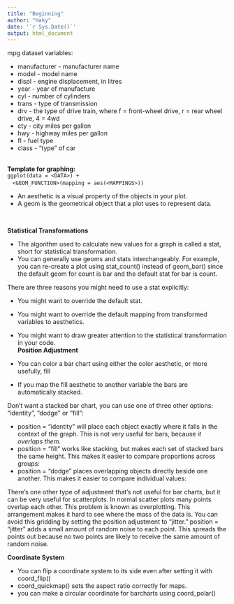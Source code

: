 ```yaml
---
title: "Beginning"
author: "Haky"
date: '`r Sys.Date()`'
output: html_document
---
```


mpg dataset variables: \

- manufacturer - manufacturer name
- model - model name
- displ - engine displacement, in litres
- year - year of manufacture
- cyl - number of cylinders
- trans - type of transmission
- drv - the type of drive train, where f = front-wheel drive, r = rear wheel drive, 4 = 4wd
- cty - city miles per gallon
- hwy - highway miles per gallon
- fl - fuel type
- class - "type" of car

\
**Template for graphing:** \
`ggplot(data = <DATA>) +`\
\ \ \ `  <GEOM_FUNCTION>(mapping = aes(<MAPPINGS>))`
\

- An aesthetic is a visual property of the objects in your plot.
- A geom is the geometrical object that a plot uses to represent data.

\

**Statistical Transformations**

- The algorithm used to calculate new values for a graph is called a stat, short for statistical transformation.
- You can generally use geoms and stats interchangeably. For example, you can re-create a plot using stat_count() instead of geom_bar() since the default geom for count is bar and the default stat for bar is count.

There are three reasons you might need to use a stat explicitly:

- You might want to override the default stat.
- You might want to override the default mapping from transformed variables to aesthetics.
- You might want to draw greater attention to the statistical transformation in your code.
\
**Position Adjustment**

- You can color a bar chart using either the color aesthetic, or more usefully, fill
- If you map the fill aesthetic to another variable the bars are automatically stacked. 

Don't want a stacked bar chart, you can use one of three other options: "identity", "dodge"
or "fill":

- position = "identity" will place each object exactly where it falls in the context of the graph. This is not very useful for bars, because *it overlaps them*.
-  position = "fill" works like stacking, but makes each set of stacked bars the same height. This makes it easier to compare proportions across groups:
- position = "dodge" places overlapping objects directly beside
one another. This makes it easier to compare individual values:

There’s one other type of adjustment that’s not useful for bar charts, but it can be very useful for scatterplots. In normal scatter plots many points overlap each other. This problem is known as
overplotting. This arrangement makes it hard to see where the mass of the data is. You can avoid this gridding by setting the position adjustment to “jitter.” position = "jitter" adds a small amount of random noise to each point. This spreads the points out because no two points are likely to receive the same amount of random noise.

**Coordinate System**

- You can flip a coordinate system to its side even after setting it with coord_flip()
- coord_quickmap() sets the aspect ratio correctly for maps.
- you can make a circular coordinate for barcharts using coord_polar()



